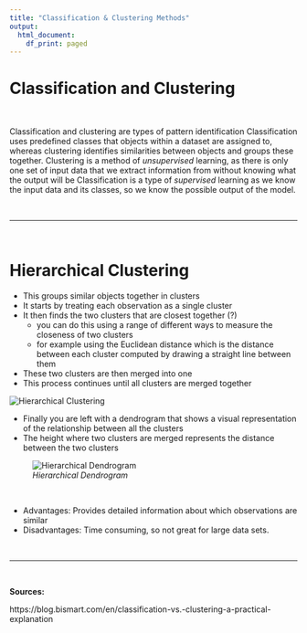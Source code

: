 ```yaml
---
title: "Classification & Clustering Methods"
output:
  html_document:
    df_print: paged
---
```



# Classification and Clustering

<br>


Classification and clustering are types of pattern identification
Classification uses predefined classes that objects within a dataset are assigned to, whereas clustering identifies similarities between objects and groups these together.
Clustering is a method of *unsupervised* learning, as there is only one set of input data that we extract information from without knowing what the output will be
Classification is a type of *supervised* learning as we know the input data and its classes, so we know the possible output of the model.

<br>

--------------------------------------------------------------------------------

<br>

# Hierarchical Clustering

- This groups similar objects together in clusters
- It starts by treating each observation as a single cluster
- It then finds the two clusters that are closest together (?)
  - you can do this using a range of different ways to measure the closeness of two clusters
  - for example using the Euclidean distance which is the distance between each cluster computed by drawing a straight line between them
- These two clusters are then merged into one
- This process continues until all clusters are merged together


![Hierarchical Clustering](images/Hierarchical-clustering-3-1.png)
<br>

- Finally you are left with a dendrogram that shows a visual representation of the relationship between all the clusters
- The height where two clusters are merged represents the distance between the two clusters

![*Hierarchical Dendrogram*](images/dendogram.png)

<br>


- Advantages: Provides detailed information about which observations are similar
- Disadvantages: Time consuming, so not great for large data sets.


<br>

--------------------------------------------------------------------------------

<br>

**Sources:**

https://blog.bismart.com/en/classification-vs.-clustering-a-practical-explanation
